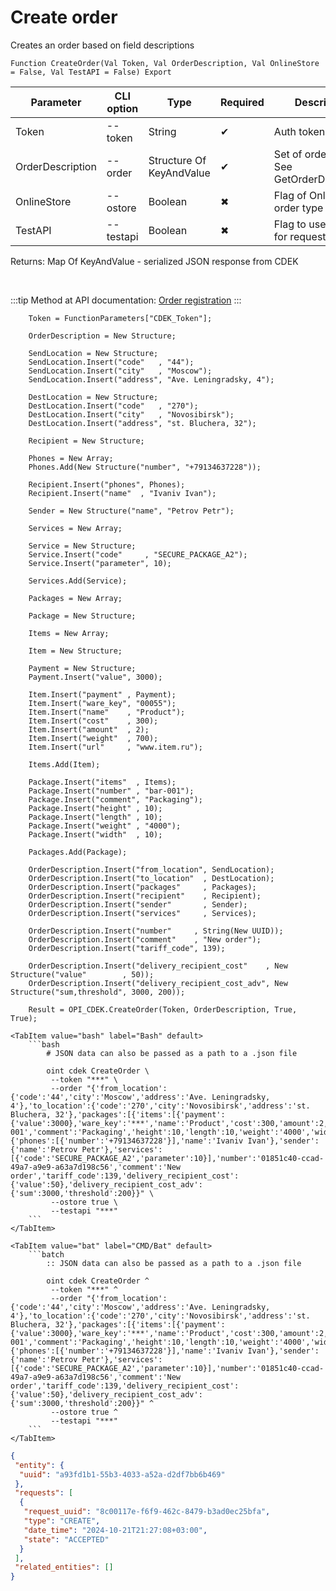 ﻿---
sidebar_position: 1
description: Create order and other functions to work with CDEK in the Open Integration Package, a free open-source integration library for 1C:Enterprise 8, OneScript and CLI
keywords: [1C, 1С, 1С:Enterprise, 1С:Enterprise 8.3, API, Integration, Services, Exchange, OneScript, CLI, CDEK]
---


# Create order
 Creates an order based on field descriptions



`Function CreateOrder(Val Token, Val OrderDescription, Val OnlineStore = False, Val TestAPI = False) Export`

  | Parameter | CLI option | Type | Required | Description |
  |-|-|-|-|-|
  | Token | --token | String | &#x2714; | Auth token |
  | OrderDescription | --order | Structure Of KeyAndValue | &#x2714; | Set of order fields. See GetOrderDescription |
  | OnlineStore | --ostore | Boolean | &#x2716; | Flag of Online store order type |
  | TestAPI | --testapi | Boolean | &#x2716; | Flag to use test API for requests |

  
  Returns:  Map Of KeyAndValue - serialized JSON response from CDEK

<br/>

:::tip
Method at API documentation: [Order registration](https://api-docs.cdek.ru/33828802.html)
:::
<br/>



```bsl title="1C:Enterprise/OneScript code example"
    Token = FunctionParameters["CDEK_Token"];

    OrderDescription = New Structure;

    SendLocation = New Structure;
    SendLocation.Insert("code"   , "44");
    SendLocation.Insert("city"   , "Moscow");
    SendLocation.Insert("address", "Ave. Leningradsky, 4");

    DestLocation = New Structure;
    DestLocation.Insert("code"   , "270");
    DestLocation.Insert("city"   , "Novosibirsk");
    DestLocation.Insert("address", "st. Bluchera, 32");

    Recipient = New Structure;

    Phones = New Array;
    Phones.Add(New Structure("number", "+79134637228"));

    Recipient.Insert("phones", Phones);
    Recipient.Insert("name"  , "Ivaniv Ivan");

    Sender = New Structure("name", "Petrov Petr");

    Services = New Array;

    Service = New Structure;
    Service.Insert("code"     , "SECURE_PACKAGE_A2");
    Service.Insert("parameter", 10);

    Services.Add(Service);

    Packages = New Array;

    Package = New Structure;

    Items = New Array;

    Item = New Structure;

    Payment = New Structure;
    Payment.Insert("value", 3000);

    Item.Insert("payment" , Payment);
    Item.Insert("ware_key", "00055");
    Item.Insert("name"    , "Product");
    Item.Insert("cost"    , 300);
    Item.Insert("amount"  , 2);
    Item.Insert("weight"  , 700);
    Item.Insert("url"     , "www.item.ru");

    Items.Add(Item);

    Package.Insert("items"  , Items);
    Package.Insert("number" , "bar-001");
    Package.Insert("comment", "Packaging");
    Package.Insert("height" , 10);
    Package.Insert("length" , 10);
    Package.Insert("weight" , "4000");
    Package.Insert("width"  , 10);

    Packages.Add(Package);

    OrderDescription.Insert("from_location", SendLocation);
    OrderDescription.Insert("to_location"  , DestLocation);
    OrderDescription.Insert("packages"     , Packages);
    OrderDescription.Insert("recipient"    , Recipient);
    OrderDescription.Insert("sender"       , Sender);
    OrderDescription.Insert("services"     , Services);

    OrderDescription.Insert("number"     , String(New UUID));
    OrderDescription.Insert("comment"    , "New order");
    OrderDescription.Insert("tariff_code", 139);

    OrderDescription.Insert("delivery_recipient_cost"    , New Structure("value"        , 50));
    OrderDescription.Insert("delivery_recipient_cost_adv", New Structure("sum,threshold", 3000, 200));

    Result = OPI_CDEK.CreateOrder(Token, OrderDescription, True, True);
```
 

 <Tabs>
  
    <TabItem value="bash" label="Bash" default>
        ```bash
            # JSON data can also be passed as a path to a .json file
            
            oint cdek CreateOrder \
             --token "***" \
             --order "{'from_location':{'code':'44','city':'Moscow','address':'Ave. Leningradsky, 4'},'to_location':{'code':'270','city':'Novosibirsk','address':'st. Bluchera, 32'},'packages':[{'items':[{'payment':{'value':3000},'ware_key':'***','name':'Product','cost':300,'amount':2,'weight':700,'url':'www.item.ru'}],'number':'bar-001','comment':'Packaging','height':10,'length':10,'weight':'4000','width':10}],'recipient':{'phones':[{'number':'+79134637228'}],'name':'Ivaniv Ivan'},'sender':{'name':'Petrov Petr'},'services':[{'code':'SECURE_PACKAGE_A2','parameter':10}],'number':'01851c40-ccad-49a7-a9e9-a63a7d198c56','comment':'New order','tariff_code':139,'delivery_recipient_cost':{'value':50},'delivery_recipient_cost_adv':{'sum':3000,'threshold':200}}" \
             --ostore true \
             --testapi "***"
        ```
    </TabItem>
  
    <TabItem value="bat" label="CMD/Bat" default>
        ```batch
            :: JSON data can also be passed as a path to a .json file
            
            oint cdek CreateOrder ^
             --token "***" ^
             --order "{'from_location':{'code':'44','city':'Moscow','address':'Ave. Leningradsky, 4'},'to_location':{'code':'270','city':'Novosibirsk','address':'st. Bluchera, 32'},'packages':[{'items':[{'payment':{'value':3000},'ware_key':'***','name':'Product','cost':300,'amount':2,'weight':700,'url':'www.item.ru'}],'number':'bar-001','comment':'Packaging','height':10,'length':10,'weight':'4000','width':10}],'recipient':{'phones':[{'number':'+79134637228'}],'name':'Ivaniv Ivan'},'sender':{'name':'Petrov Petr'},'services':[{'code':'SECURE_PACKAGE_A2','parameter':10}],'number':'01851c40-ccad-49a7-a9e9-a63a7d198c56','comment':'New order','tariff_code':139,'delivery_recipient_cost':{'value':50},'delivery_recipient_cost_adv':{'sum':3000,'threshold':200}}" ^
             --ostore true ^
             --testapi "***"
        ```
    </TabItem>
</Tabs>


```json title="Result"
{
 "entity": {
  "uuid": "a93fd1b1-55b3-4033-a52a-d2df7bb6b469"
 },
 "requests": [
  {
   "request_uuid": "8c00117e-f6f9-462c-8479-b3ad0ec25bfa",
   "type": "CREATE",
   "date_time": "2024-10-21T21:27:08+03:00",
   "state": "ACCEPTED"
  }
 ],
 "related_entities": []
}
```
